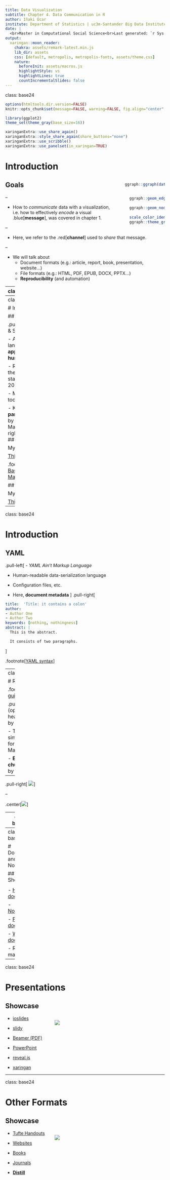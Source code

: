 ```yaml
---
title: Data Visualization
subtitle: Chapter 4. Data Communication in R
author: Iñaki Úcar
institute: Department of Statistics | uc3m-Santander Big Data Institute
date: |
  <br>Master in Computational Social Science<br>Last generated: `r Sys.Date()`
output:
  xaringan::moon_reader:
    chakra: assets/remark-latest.min.js
    lib_dir: assets
    css: [default, metropolis, metropolis-fonts, assets/theme.css]
    nature:
      beforeInit: assets/macros.js
      highlightStyle: vs
      highlightLines: true
      countIncrementalSlides: false
---
```

class: base24

```r
options(htmltools.dir.version=FALSE)
knitr::opts_chunk$set(message=FALSE, warning=FALSE, fig.align="center", dpi=150)

library(ggplot2)
theme_set(theme_gray(base_size=16))
```

```r
xaringanExtra::use_share_again()
xaringanExtra::style_share_again(share_buttons="none")
xaringanExtra::use_scribble()
xaringanExtra::use_panelset(in_xaringan=TRUE)
```

# Introduction

<div style="float:right; width:25%">
```r
ggraph::ggraph(data.frame(from=c("Source", "Message", "Channel"),
                          to=c("Message", "Channel", "Receiver"),
                          label=c("encode", "", "decode"))) +
  ggraph::geom_edge_link(aes(label=label), arrow=arrow(type="closed"),
                         end_cap=ggraph::circle(1.8, 'cm'), label_size=18) +
  ggraph::geom_node_label(aes(label=name, color=c("black", "blue", "red", "black")),
                          size=20, label.padding=unit(2, "lines")) +
  scale_color_identity() +
  ggraph::theme_graph() + theme(plot.background=element_rect(fill=NA))
```
</div>

## Goals

--

- How to _communicate_ data with a visualization, i.e. how to effectively
  _encode_ a visual .blue[**message**], was covered in chapter 1.

--

- Here, we refer to the .red[**channel**] used to _share_ that message.

--

- We will talk about
  - Document formats (e.g.: article, report, book, presentation, website...)
  - File formats (e.g.: HTML, PDF, EPUB, DOCX, PPTX...)
  - **Reproducibility** (and automation)

---
class: base24

# Introduction

## Markup language

.pull-left[
- "a **text-encoding system** consisting of a set of symbols inserted in a text
  document to control its **structure**, formatting, or the relationship between
  its parts."

- "Markup is often used to control the **display** of the document or to
enrich its content to facilitating **automated processing**."
]
.pull-right[
```html
<!DOCTYPE html>
<html>
<body>

<h2>My First Heading</h2>
<p>My first <b>paragraph</b></p>
<a href="#">This is a link</a>

</body>
</html>
```

<h2>My First Heading</h2>
<p>My first <b>paragraph</b>.</p>
<a href="#">This is a link</a>
]

---
class: base24

# Introduction

## Markdown

.pull-left[
- Gruber & Swartz, 2004

- A markup language<br>**appealing to human readers**.

- Rise, divergence, then standardization in 2012.

- Many flavors still today.

- Key component: **pandoc**,<br>by John MacFarlane.
]
.pull-right[
```markdown
## My First Heading

My first **paragraph**.

[This is a link](#)
```

.footnote[[Markdown Basics](https://rmarkdown.rstudio.com/lesson-8.html), [Pandoc's Markdown](https://pandoc.org/MANUAL.html#pandocs-markdown)]

## My First Heading

My first **paragraph**.

[This is a link](#)
]

---
class: base24

# Introduction

## YAML

.pull-left[
- _YAML Ain't Markup Language_

- Human-readable data-serialization language

- Configuration files, etc.

- Here, **document metadata**
]
.pull-right[
```yaml
title:  'Title: it contains a colon'
author:
- Author One
- Author Two
keywords: [nothing, nothingness]
abstract: |
  This is the abstract.

  It consists of two paragraphs.
```
]

.footnote[[YAML syntax](https://en.wikipedia.org/wiki/YAML#Syntax)]

---
class: base24

# R Markdown

.footnote[[Reference guide](https://www.rstudio.com/wp-content/uploads/2015/03/rmarkdown-reference.pdf), [Cheatsheet](https://github.com/rstudio/cheatsheets/raw/main/rmarkdown-2.0.pdf)]

.pull-left[
- An (optional) YAML header surrounded by `---`s

- Text mixed with simple text formatting in Markdown

- **Executable code chunks** surrounded by ` ``` `s
]

--

.pull-right[
![](assets/img/ch4/rmarkdownwhatis.png)
]

--

.center[![](assets/img/ch4/rmarkdownflow.png)]

---
class: base24

# R Markdown

## Showcase

<div style="position:fixed; left:40%; width:86%">
<img src="assets/img/ch4/code-1-options.png">
</div>

- [Code chunks](https://rmarkdown.rstudio.com/lesson-3.html)
  - Chunk options
  - Figure output

- [Inline code](https://rmarkdown.rstudio.com/lesson-4.html)

- [Code languages](https://rmarkdown.rstudio.com/lesson-5.html)

- [Parameters](https://rmarkdown.rstudio.com/lesson-6.html)

- [Tables](https://rmarkdown.rstudio.com/lesson-7.html)

- [Output formats](https://rmarkdown.rstudio.com/lesson-9.html)

---
class: base24

# Documents and Notebooks

## Showcase

<div style="position:fixed; left:40%; width:86%">
<img src="assets/img/ch4/code-1-options.png">
</div>

- [HTML document](https://bookdown.org/yihui/rmarkdown/html-document.html)

- [Notebook](https://bookdown.org/yihui/rmarkdown/notebook.html)

- [PDF document](https://bookdown.org/yihui/rmarkdown/pdf-document.html)

- [Word document](https://bookdown.org/yihui/rmarkdown/word-document.html)

- Raw markup

---
class: base24

# Presentations

## Showcase

<div style="position:fixed; left:40%; width:86%">
<img src="assets/img/ch4/code-1-options.png">
</div>

- [ioslides](https://bookdown.org/yihui/rmarkdown/ioslides-presentation.html)

- [slidy](https://bookdown.org/yihui/rmarkdown/slidy-presentation.html)

- [Beamer (PDF)](https://bookdown.org/yihui/rmarkdown/beamer-presentation.html)

- [PowerPoint](https://bookdown.org/yihui/rmarkdown/powerpoint-presentation.html)

- [reveal.js](https://bookdown.org/yihui/rmarkdown/revealjs.html)

- [xaringan](https://bookdown.org/yihui/rmarkdown/xaringan.html)

---
class: base24

# Other Formats

## Showcase

<div style="position:fixed; left:40%; width:86%">
<img src="assets/img/ch4/code-1-options.png">
</div>

- [Tufte Handouts](https://bookdown.org/yihui/rmarkdown/tufte-handouts.html)

- [Websites](https://bookdown.org/yihui/rmarkdown/websites.html)

- [Books](https://bookdown.org/yihui/rmarkdown/books.html)

- [Journals](https://bookdown.org/yihui/rmarkdown/journals.html)

- [**Distill**](https://rstudio.github.io/distill/)
